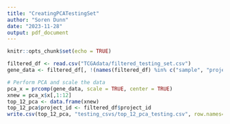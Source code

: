 ```yaml
---
title: "CreatingPCATestingSet"
author: "Soren Dunn"
date: "2023-11-28"
output: pdf_document
---
```


```r
knitr::opts_chunk$set(echo = TRUE)
```

```r
filtered_df <- read.csv("TCGAdata/filtered_testing_set.csv")
gene_data <- filtered_df[, !(names(filtered_df) %in% c("sample", "project_id"))]

# Perform PCA and scale the data
pca_x = prcomp(gene_data, scale = TRUE, center = TRUE)
xnew = pca_x$x[,1:12]
top_12_pca <- data.frame(xnew)
top_12_pca$project_id <- filtered_df$project_id
write.csv(top_12_pca, "testing_csvs/top_12_pca_testing.csv", row.names=FALSE)
```